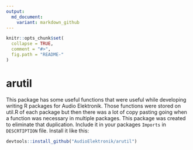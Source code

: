 ```yaml
---
output: 
  md_document:
    variant: markdown_github
---
```


<!-- README.md is generated from README.Rmd. Please edit that file -->

```r
knitr::opts_chunk$set(
  collapse = TRUE,
  comment = "#>",
  fig.path = "README-"
)
```

# arutil

This package has some useful functions that were useful while developing writing
R packages for Audio Elektronik. Those functions were stored on util.R of
each package but then there was a lot of copy pasting going when a function 
was necessary in multiple packages. This package was created to eliminate that
duplication. Include it in your packages `Imports` in `DESCRTIPTION` file. 
Install it like this: 

```r
devtools::install_github("AudioElektronik/arutil")
````

